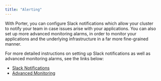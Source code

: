 ```yaml
---
title: "Alerting"
---
```


With Porter, you can configure Slack notifications which allow your cluster to notify your team in case issues arise with your applications. You can also set up more advanced monitoring alarms, in order to monitor your applications and the underlying infrastructure in a far more fine-grained manner.

For more detailed instructions on setting up Slack notifications as well as advanced monitoring alarms, see the links below:

* [Slack Notifications](/managing-applications/alerting/slack-notifications)
* [Advanced Monitoring](/managing-applications/advanced-monitoring)